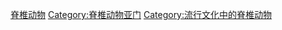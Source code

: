 [[Category:虚构动物|脊椎动物]]
[[Category:脊椎动物亚门|Category:脊椎动物亚门]]
[[Category:流行文化中的脊椎动物|Category:流行文化中的脊椎动物]]